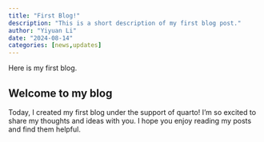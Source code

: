 ```yaml
---
title: "First Blog!"
description: "This is a short description of my first blog post."
author: "Yiyuan Li"
date: "2024-08-14"
categories: [news,updates]
---
```


Here is my first blog.

## Welcome to my blog

Today, I created my first blog under the support of quarto! I'm so excited to share my thoughts and ideas with you. I hope you enjoy reading my posts and find them helpful.

